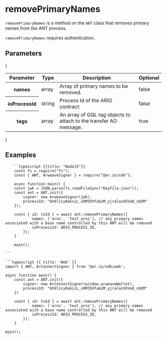 
<HeroPattern />

# removePrimaryNames

`removePrimaryNames` is a method on the `ANT` class that removes primary names from the ANT process.

`removePrimaryNames` requires authentication.

## Parameters

{

<div style={{ textAlign: 'center' }}>
  <table className="inline-table">
    <thead>
      <tr>
        <th>Parameter</th>
        <th>Type</th>
        <th>Description</th>
        <th>Optional</th>
      </tr>
    </thead>
    <tbody>
      <tr>
        <th>names</th>
        <td>array</td>
        <td>Array of primary names to be removed.</td>
        <td>false</td>
      </tr>
      <tr>
        <th>ioProcessId</th>
        <td>string</td>
        <td>Process Id of the ARIO contract.</td>
        <td>false</td>
      </tr>
      <tr>
        <th>tags</th>
        <td>array</td>
        <td>
          An array of GQL tag objects to attach to the transfer AO message.
        </td>
        <td>true</td>
      </tr>
    </tbody>
  </table>
</div>
}

## Examples

<CodeGroup title="removePrimaryNames">

       ```typescript {{title: "NodeJS"}}
        const fs = require("fs");
        const { ANT, ArweaveSigner } = require("@ar.io/sdk");

        async function main() {
        const jwk = JSON.parse(fs.readFileSync("KeyFile.json"));
        const ant = ANT.init({
            signer: new ArweaveSigner(jwk),
            processId: "bh9l1cy0aksiL_x9M359faGzM_yjralacHIUo8_nQXM"
        });

        const { id: txId } = await ant.removePrimaryNames({
                names: ['arns', 'test_arns'], // any primary names associated with a base name controlled by this ANT will be removed
                ioProcessId: ARIO_PROCESS_ID,
            });
        }

        main();

    ```

    ```typescript {{ title: 'Web' }}
    import { ANT, ArConnectSigner } from '@ar.io/sdk/web';

    async function main() {
        const ant = ANT.init({
            signer: new ArConnectSigner(window.arweaveWallet),
            processId: "bh9l1cy0aksiL_x9M359faGzM_yjralacHIUo8_nQXM"
        })

        const { id: txId } = await ant.removePrimaryNames({
                names: ['arns', 'test_arns'], // any primary names associated with a base name controlled by this ANT will be removed
                ioProcessId: ARIO_PROCESS_ID,
            });
        }

    main();
    ```

</CodeGroup>

